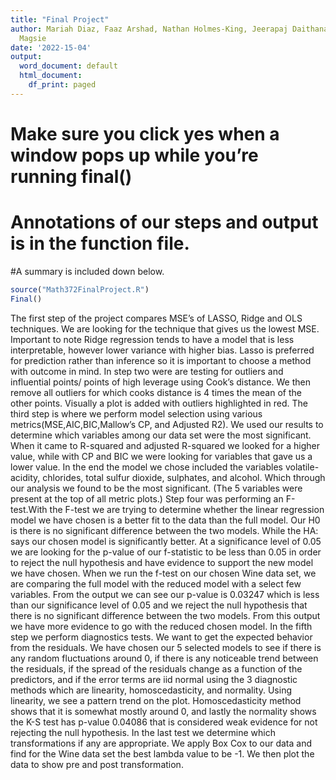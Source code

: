```yaml
---
title: "Final Project"
author: Mariah Diaz, Faaz Arshad, Nathan Holmes-King, Jeerapaj Daithanawong, Cassia
  Magsie
date: '2022-15-04'
output:
  word_document: default
  html_document:
    df_print: paged
---
```


# Make sure you click yes when a window pops up while you're running final()
# Annotations of our steps and output is in the function file. 
#A summary is included down below. 
```r
source("Math372FinalProject.R")
Final()
```

The first step of the project compares MSE's of LASSO, Ridge and OLS techniques.
We are looking for the technique that gives us the lowest MSE. Important to note
Ridge regression tends to have a model that is less interpretable, however
lower variance with higher bias. Lasso is preferred for prediction rather than 
inference so it is important to choose a method with outcome in mind.
In step two were are testing for outliers and influential points/ points of
high leverage using Cook's distance. We then remove all outliers for which cooks 
distance is 4 times the mean of the other points. Visually a plot is added
with outliers highlighted in red. The third step is where we perform model 
selection using various metrics(MSE,AIC,BIC,Mallow's CP, and Adjusted R2).
We used our results to determine which variables among our data set were the 
most significant. When it came to R-squared and adjusted R-squared we looked 
for a higher value, while with CP and BIC we were looking for variables that
gave us a lower value. In the end the model we chose included the variables 
volatile-acidity, chlorides, total sulfur dioxide, sulphates, and alcohol. Which
through our analysis we found to be the most significant. (The 5 variables 
were present at the top of all metric plots.) Step four was performing an
F-test.With the F-test we are trying to determine whether the linear regression 
model we have chosen is a better fit to the data than the full model. Our H0 is 
there is no significant difference between the two models. While the HA: says 
our chosen model is significantly better. At a significance level of 0.05 we are 
looking for the p-value of our f-statistic to be less than 0.05 in order to 
reject the null hypothesis and have evidence to support the new model we have 
chosen. When we run the f-test on our chosen Wine data set, we are comparing the 
full model with the reduced model with a select few variables. From the output 
we can see our p-value is 0.03247 which is less than our significance level of 
0.05 and we reject the null hypothesis that there is no significant difference 
between the two models. From this output we have more evidence to go with the 
reduced chosen model. In the fifth step we perform diagnostics tests. We want to 
get the expected behavior from the residuals. We have chosen our 5 selected 
models to see if there is any random fluctuations around 0, if there is any 
noticeable trend between the residuals, if the spread of the residuals change 
as a function of the predictors, and if the error terms are iid normal 
using the 3 diagnostic methods which are linearity, homoscedasticity, 
and normality. Using linearity, we see a pattern trend on the plot. 
Homoscedasticity method shows that it is somewhat mostly around 0, and lastly 
the normality shows the K-S test has p-value 0.04086 that is considered 
weak evidence for not rejecting the null hypothesis. In the last test we 
determine which transformations if any are appropriate. We apply Box Cox
to our data and find for the Wine data set the best lambda value to be -1. 
We then plot the data to show pre and post transformation. 

